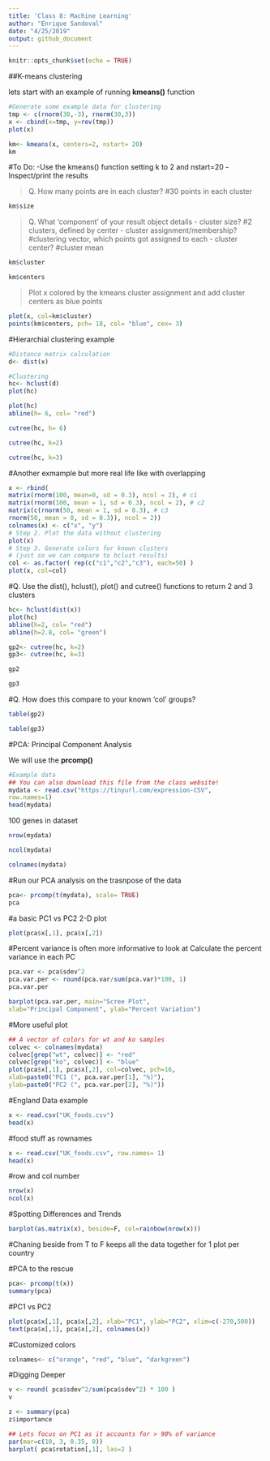 ```yaml
---
title: 'Class 8: Machine Learning'
author: "Enrique Sandoval"
date: "4/25/2019"
output: github_document
---
```


```r
knitr::opts_chunk$set(echo = TRUE)
```

##K-means clustering 

lets start with an example of running **kmeans()** function 

```r
#Generate some example data for clustering 
tmp <- c(rnorm(30,-3), rnorm(30,3))
x <- cbind(x=tmp, y=rev(tmp))
plot(x)
```

```r
km<- kmeans(x, centers=2, nstart= 20)
km
```




#To Do:
-Use the kmeans() function setting k to 2 and nstart=20
-Inspect/print the results

>Q. How many points are in each cluster?
  #30 points in each cluster
  
```r
km$size
```

>Q. What ‘component’ of your result object details
- cluster size?
#2 clusters, defined by center
- cluster assignment/membership?
#clustering vector, which points got assigned to each 
- cluster center?
#cluster mean

```r
km$cluster 
```

```r
km$centers
```

>Plot x colored by the kmeans cluster assignment and
add cluster centers as blue points

```r
plot(x, col=km$cluster)
points(km$centers, pch= 18, col= "blue", cex= 3)
```


#Hierarchial clustering example 

```r
#Distance matrix calculation 
d<- dist(x)

#Clustering 
hc<- hclust(d)
plot(hc)
```



```r
plot(hc)
abline(h= 6, col= "red")
```


```r
cutree(hc, h= 6)
```


```r
cutree(hc, k=2)
```


```r
cutree(hc, k=3)
```

#Another exmample but more real life like with overlapping 
```r
x <- rbind(
matrix(rnorm(100, mean=0, sd = 0.3), ncol = 2), # c1
matrix(rnorm(100, mean = 1, sd = 0.3), ncol = 2), # c2
matrix(c(rnorm(50, mean = 1, sd = 0.3), # c3
rnorm(50, mean = 0, sd = 0.3)), ncol = 2))
colnames(x) <- c("x", "y")
# Step 2. Plot the data without clustering
plot(x)
# Step 3. Generate colors for known clusters
# (just so we can compare to hclust results)
col <- as.factor( rep(c("c1","c2","c3"), each=50) )
plot(x, col=col)
```

#Q. Use the dist(), hclust(), plot() and cutree()
functions to return 2 and 3 clusters
```r
hc<- hclust(dist(x))
plot(hc)
abline(h=2, col= "red")
abline(h=2.8, col= "green")
```


```r
gp2<- cutree(hc, k=2)
gp3<- cutree(hc, k=3)
```

```r
gp2
```

```r
gp3
```


#Q. How does this compare to your known 'col' groups?
```r
table(gp2)
```

```r
table(gp3)
```


#PCA: Principal Component Analysis 

We will use the **prcomp()**
```r
#Example data 
## You can also download this file from the class website!
mydata <- read.csv("https://tinyurl.com/expression-CSV",
row.names=1)
head(mydata)
```


100 genes in dataset 
```r
nrow(mydata)
```


```r
ncol(mydata)
```


```r
colnames(mydata)
```

#Run our PCA analysis on the trasnpose of the data
```r
pca<- prcomp(t(mydata), scale= TRUE)
pca
```

#a basic PC1 vs PC2 2-D plot 
```r
plot(pca$x[,1], pca$x[,2])
```


#Percent variance is often more informative to look at 
Calculate the percent variance in each PC
```r
pca.var <- pca$sdev^2
pca.var.per <- round(pca.var/sum(pca.var)*100, 1)
pca.var.per
```


```r
barplot(pca.var.per, main="Scree Plot",
xlab="Principal Component", ylab="Percent Variation")
```

#More useful plot 
```r
## A vector of colors for wt and ko samples
colvec <- colnames(mydata)
colvec[grep("wt", colvec)] <- "red"
colvec[grep("ko", colvec)] <- "blue"
plot(pca$x[,1], pca$x[,2], col=colvec, pch=16,
xlab=paste0("PC1 (", pca.var.per[1], "%)"),
ylab=paste0("PC2 (", pca.var.per[2], "%)"))
```


#England Data example 
```r
x <- read.csv("UK_foods.csv")
head(x)
```

#food stuff as rownames 
```r
x <- read.csv("UK_foods.csv", row.names= 1)
head(x)
```

#row and col number 
```r
nrow(x)
ncol(x)
```

#Spotting Differences and Trends 
```r
barplot(as.matrix(x), beside=F, col=rainbow(nrow(x)))
```

#Chaning beside from T to F keeps all the data together for 1 plot per country 

#PCA to the rescue 
```r
pca<- prcomp(t(x))
summary(pca)
```

#PC1 vs PC2
```r
plot(pca$x[,1], pca$x[,2], xlab="PC1", ylab="PC2", xlim=c(-270,500))
text(pca$x[,1], pca$x[,2], colnames(x))
```

#Customized colors 
```r

colnames<- c("orange", "red", "blue", "darkgreen")

```


#Digging Deeper
```r
v <- round( pca$sdev^2/sum(pca$sdev^2) * 100 )
v
```

```r
z <- summary(pca)
z$importance
```

```r
## Lets focus on PC1 as it accounts for > 90% of variance 
par(mar=c(10, 3, 0.35, 0))
barplot( pca$rotation[,1], las=2 )
```













